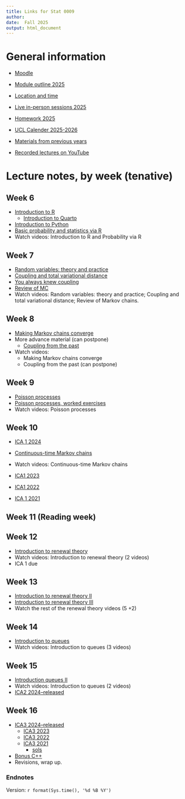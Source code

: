 ```yaml
---
title: Links for Stat 0009
author: 
date:  Fall 2025
output: html_document
---
```




# General information

* [Moodle](https://moodle.ucl.ac.uk/course/view.php?id=54044)

* [Module outline 2025](https://tsoo-math.github.io/ucl6/outline-stat9-2025.html)

* [Location and time](https://timetable.ucl.ac.uk/tt/moduleTimet.do?firstReq=Y&moduleId=STAT0009&acadYearFl=N)

* [Live in-person sessions 2025](https://tsoo-math.github.io/ucl6/live-stat9-2025.html)

* [Homework 2025](https://tsoo-math.github.io/ucl6/hw-stat9-2025.html)

* [UCL Calender 2025-2026](https://www.ucl.ac.uk/srs/sites/srs/files/ucl_calendar_2025_26v1.pdf)


*  [Materials from previous years](https://tsoo-math.github.io/ucl5/skeleton-stat9-2024.html)

*  [Recorded lectures on YouTube](https://tsoo-math.github.io/ucl2/YT.html)



# Lecture notes, by week (tenative)

## Week 6 

* [Introduction to R](https://tsoo-math.github.io/ucl/intro-R.html)
  * [Introduction to Quarto](https://tsoo-math.github.io/ucl3/quarto.html)
*  [Introduction to Python](https://nbviewer.jupyter.org/url/tsoo-math.github.io/ucl2/intro-to-python.ipynb/%3Fflush_cache%3Dtrue)
*  [Basic probability and statistics via R](https://tsoo-math.github.io/ucl/prob-viaR.html)
*  Watch videos: Introduction to R and Probability via R


## Week 7

*  [Random variables: theory and practice](https://tsoo-math.github.io/ucl/randomTP.html)
*  [Coupling and total variational distance](https://tsoo-math.github.io/ucl/TV-lec.html)
*  [You always knew coupling](https://tsoo-math.github.io/ucl/coupling-rev.html)
*  [Review of MC](https://tsoo-math.github.io/ucl/reviewMC.html)
*  Watch videos:  Random variables: theory and practice; Coupling and total variational distance; Review of Markov chains.



## Week 8

*  [Making Markov chains converge](https://tsoo-math.github.io/ucl/markov-c.html)
* More advance material (can postpone)
  *  [Coupling from the past](https://tsoo-math.github.io/ucl/coupling-from-past-lec.html)
*  Watch videos:  
    - Making Markov chains converge
    - Coupling from the past (can postpone)





## Week 9

*  [Poisson processes](https://tsoo-math.github.io/ucl/poisson.html)
*  [Poisson processes, worked exercises](https://tsoo-math.github.io/ucl/poisson-ex.worked.html)
*  Watch videos: Poisson processes





## Week 10

* [ICA 1 2024](https://tsoo-math.github.io/ucl5/2024-ica1-stat9-release.html)
 

*  [Continuous-time Markov chains](https://tsoo-math.github.io/ucl/continuous-timeMC.html)
*  Watch videos:  Continuous-time Markov chains

* [ICA1 2023](https://tsoo-math.github.io/ucl4/2023-ica1-stat9-release.html)
* [ICA1 2022](https://tsoo-math.github.io/ucl3/2022-ica1-stat9-release.html)
* [ICA 1 2021](https://tsoo-math.github.io/ucl2/2021-ica1-stat9-release.html)



## Week 11 (Reading week)



## Week 12

* [Introduction to renewal theory](https://tsoo-math.github.io/ucl/intro-renewal.html)
* Watch videos:  Introduction to renewal theory (2 videos)
* ICA 1 due 



## Week 13

* [Introduction to renewal theory II](https://tsoo-math.github.io/ucl/intro-renewaltwo.html)
* [Introduction to renewal theory III](https://tsoo-math.github.io/ucl/intro-renewalthree.html)
*  Watch the rest of the renewal theory videos (5 +2)



## Week 14

* [Introduction to queues](https://tsoo-math.github.io/ucl/intro-queues.html) 
* Watch videos: Introduction to queues (3 videos)

## Week 15

* [Introduction queues II](https://tsoo-math.github.io/ucl/intro-queuestwo.html)
* Watch videos:  Introduction to queues (2 videos)
* [ICA2 2024--released](https://tsoo-math.github.io/ucl5/2024-ica2-project.html) 

## Week 16
* [ICA3 2024--released](https://tsoo-math.github.io/ucl5/2024-ica3-release.html)
  * [ICA3 2023](https://tsoo-math.github.io/ucl4/2023-ica3-stat9-release.html)
  * [ICA3 2022](https://tsoo-math.github.io/ucl3/2022-ica3-stat9-release.html)
  * [ICA3 2021](https://tsoo-math.github.io/ucl2/2021-ica3-stat9-release.html) 
    * [sols](https://tsoo-math.github.io/ucl3/2021-ica3-stat9.html)  
* [Bonus C++](https://tsoo-math.github.io/ucl4/C.html)
* Revisions, wrap up.


### Endnotes

Version: `r format(Sys.time(), '%d %B %Y')`


<br>
<br>
<br>
